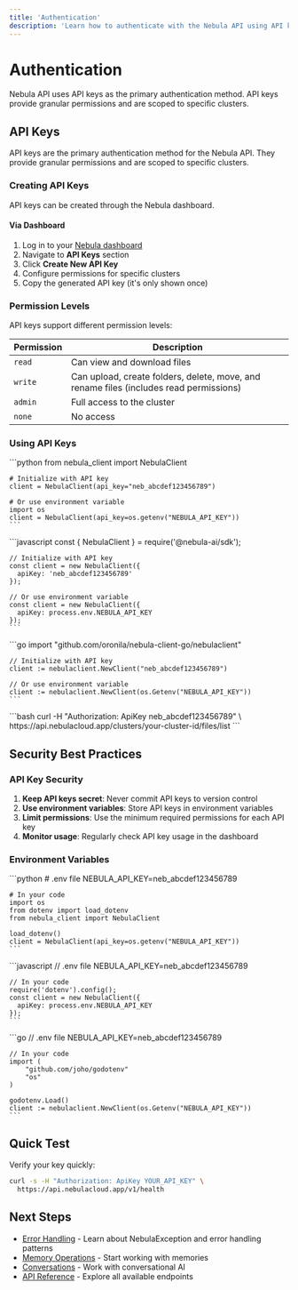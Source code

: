 ```yaml
---
title: 'Authentication'
description: 'Learn how to authenticate with the Nebula API using API keys'
---
```


# Authentication

Nebula API uses API keys as the primary authentication method. API keys provide granular permissions and are scoped to specific clusters.

## API Keys

API keys are the primary authentication method for the Nebula API. They provide granular permissions and are scoped to specific clusters.

### Creating API Keys

API keys can be created through the Nebula dashboard.

#### Via Dashboard

1. Log in to your [Nebula dashboard](https://trynebula.ai)
2. Navigate to **API Keys** section
3. Click **Create New API Key**
4. Configure permissions for specific clusters
5. Copy the generated API key (it's only shown once)

### Permission Levels

API keys support different permission levels:

| Permission | Description |
|------------|-------------|
| `read` | Can view and download files |
| `write` | Can upload, create folders, delete, move, and rename files (includes read permissions) |
| `admin` | Full access to the cluster |
| `none` | No access |

### Using API Keys

<Tabs>
  <Tab title="Python">
    ```python
    from nebula_client import NebulaClient

    # Initialize with API key
    client = NebulaClient(api_key="neb_abcdef123456789")

    # Or use environment variable
    import os
    client = NebulaClient(api_key=os.getenv("NEBULA_API_KEY"))
    ```
  </Tab>
  <Tab title="Node.js">
    ```javascript
    const { NebulaClient } = require('@nebula-ai/sdk');
    
    // Initialize with API key
    const client = new NebulaClient({
      apiKey: 'neb_abcdef123456789'
    });
    
    // Or use environment variable
    const client = new NebulaClient({
      apiKey: process.env.NEBULA_API_KEY
    });
    ```
  </Tab>
  <Tab title="Go">
    ```go
    import "github.com/oronila/nebula-client-go/nebulaclient"
    
    // Initialize with API key
    client := nebulaclient.NewClient("neb_abcdef123456789")
    
    // Or use environment variable
    client := nebulaclient.NewClient(os.Getenv("NEBULA_API_KEY"))
    ```
  </Tab>
  <Tab title="cURL">
    ```bash
    curl -H "Authorization: ApiKey neb_abcdef123456789" \
         https://api.nebulacloud.app/clusters/your-cluster-id/files/list
    ```
  </Tab>
</Tabs>



## Security Best Practices

### API Key Security

1. **Keep API keys secret**: Never commit API keys to version control
2. **Use environment variables**: Store API keys in environment variables
3. **Limit permissions**: Use the minimum required permissions for each API key
4. **Monitor usage**: Regularly check API key usage in the dashboard

### Environment Variables

<Tabs>
  <Tab title="Python">
    ```python
    # .env file
    NEBULA_API_KEY=neb_abcdef123456789

    # In your code
    import os
    from dotenv import load_dotenv
    from nebula_client import NebulaClient

    load_dotenv()
    client = NebulaClient(api_key=os.getenv("NEBULA_API_KEY"))
    ```
  </Tab>
  <Tab title="Node.js">
    ```javascript
    // .env file
    NEBULA_API_KEY=neb_abcdef123456789
    
    // In your code
    require('dotenv').config();
    const client = new NebulaClient({
      apiKey: process.env.NEBULA_API_KEY
    });
    ```
  </Tab>
  <Tab title="Go">
    ```go
    // .env file
    NEBULA_API_KEY=neb_abcdef123456789
    
    // In your code
    import (
        "github.com/joho/godotenv"
        "os"
    )
    
    godotenv.Load()
    client := nebulaclient.NewClient(os.Getenv("NEBULA_API_KEY"))
    ```
  </Tab>
</Tabs>

## Quick Test

Verify your key quickly:

```bash
curl -s -H "Authorization: ApiKey YOUR_API_KEY" \
  https://api.nebulacloud.app/v1/health
```


## Next Steps

- [Error Handling](/error-handling) - Learn about NebulaException and error handling patterns
- [Memory Operations](/guides/memory-operations) - Start working with memories
- [Conversations](/guides/conversations) - Work with conversational AI
- [API Reference](/api-reference/overview) - Explore all available endpoints 